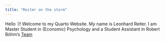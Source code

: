 ```yaml
---
title: "Reiter on the storm"
---
```


Hello :)! Welcome to my Quarto Website. My name is Leonhard Reiter. I am Master Student in (Economic) Psychology and a Student Assistant in Robert Böhm's [Team](https://social-econ-psych.univie.ac.at/team/){style="darkblue;"}
